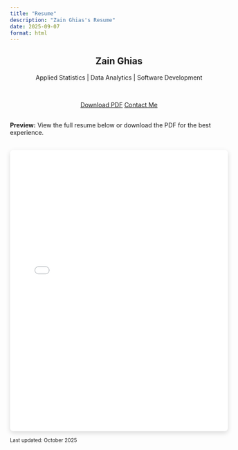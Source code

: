 ```yaml
---
title: "Resume"
description: "Zain Ghias's Resume"
date: 2025-09-07
format: html
---
```


<style>
#title-block-header .description {
    display: none;
}
.embed-container {
    position: relative;
    padding-bottom: 129%;
    height: 0;
    overflow: hidden;
    max-width: 100%;
    border-radius: 8px;
    box-shadow: 0 4px 12px rgba(0,0,0,0.15);
    margin-top: 2rem;
}
.embed-container iframe,
.embed-container object,
.embed-container embed {
    position: absolute;
    top: 0;
    left: 0;
    width: 100%;
    height: 100%;
    border-radius: 8px;
}
.resume-header {
    text-align: center;
    margin-bottom: 2rem;
}
.resume-actions {
    display: flex;
    gap: 1rem;
    justify-content: center;
    flex-wrap: wrap;
    margin-bottom: 1rem;
}
@media (max-width: 768px) {
    .resume-actions {
        flex-direction: column;
        align-items: center;
    }
}
</style>

::: {.resume-header}
# Zain Ghias

Applied Statistics | Data Analytics | Software Development
:::

::: {.resume-actions}
[Download PDF](resume/DAResume.pdf){.btn .btn-primary .btn-lg target="_blank"} [Contact Me](mailto:zain.ghias@mail.utoronto.ca){.btn .btn-outline-primary .btn-lg}
:::

::: {.alert .alert-info}
**Preview:** View the full resume below or download the PDF for the best experience.
:::

<div class="embed-container">
  <iframe src="resume/DAResume.pdf" style="border: 0.5px"></iframe>
</div>

<div class="mt-4 text-center">
  <p class="text-muted">
    <small>Last updated: October 2025</small>
  </p>
</div> 